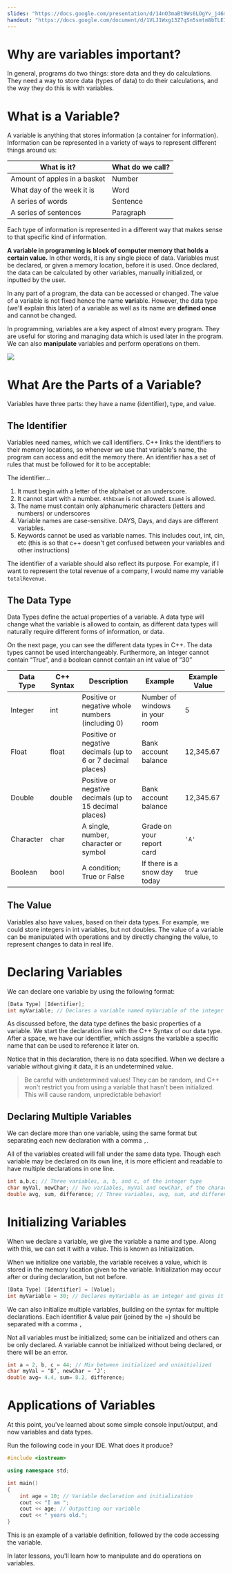 ```yaml
---
slides: "https://docs.google.com/presentation/d/14nO3maBt9Ws6LOgYv_j46m-5sX1jpGeIdjltqjzsyhA"
handout: "https://docs.google.com/document/d/1VLJ1Wxg13Z7qSn5smtm8bTLEI3zZCq_Ara-J2JAd-z8"
---
```


# Why are variables important?

In general, programs do two things: store data and they do calculations. They need a way to store data (types of data) to do their calculations, and the way they do this is with variables. 
# What is a Variable?
A variable is anything that stores information (a container for information). Information can be represented in a variety of ways to represent different things around us:


What is it? | What do we call?
----| -----
Amount of apples in a basket |Number
What day of the week it is | Word
A series of words |Sentence
A series of sentences| Paragraph

Each type of information is represented in a different way that makes sense to that specific kind of information. 

**A variable in programming is block of computer memory that holds a certain value.** In other words, it is any single piece of data. Variables must be declared, or given a memory location, before it is used. Once declared, the data can be calculated by other variables, manually initialized, or inputted by the user. 



In any part of a program, the data can be accessed or changed. The value of a variable is not fixed hence the name **vari**able. However, the data type (we'll explain this later) of a variable as well as its name are **defined once** and cannot be changed.

In programming, variables are a key aspect of almost every program. They are useful for storing and managing data which is used later in the program. We can also **manipulate** variables and perform operations on them.

![](variables/variable-visualization.png)

# What Are the Parts of a Variable?
Variables have three parts: they have a name (identifier), type, and value. 

## The Identifier

Variables need names, which we call identifiers. C++ links the identifiers to their memory locations, so whenever we use that variable's name, the program can access and edit the memory there. An identifier has a set of rules that must be followed for it to be acceptable:

The identifier...

1. It must begin with a letter of the alphabet or an underscore.
2. It cannot start with a number. `4thExam` is not allowed. `Exam4` is allowed.
3. The name must contain only alphanumeric characters (letters and numbers) or underscores
4. Variable names are case-sensitive. DAYS, Days, and days are different variables.
5. Keywords cannot be used as variable names. This includes cout, int, cin, etc (this is so that c++ doesn't get confused between your variables and other instructions)

The identifier of a variable should also reflect its purpose. For example, if I want to represent the total revenue of a company, I would name my variable `totalRevenue`.

## The Data Type

Data Types define the actual properties of a variable. A data type will change what the variable is allowed to contain, as different data types will naturally require different forms of information, or data.

On the next page, you can see the different data types in C++. The data types cannot be used interchangeably. Furthermore, an Integer cannot contain “True”, and a boolean cannot contain an int value of “30”

Data Type | C++ Syntax | Description | Example | Example Value
--- |--- | ---- | ----| ---
Integer | int | Positive or negative whole numbers (including 0) | Number of windows in your room | 5
Float | float | Positive or negative decimals (up to 6 or 7 decimal places)| Bank account balance | 12,345.67 
Double  |   double |  Positive or negative decimals (up to 15 decimal places) | Bank account balance | 12,345.67 
Character | char  | A single, number, character or symbol | Grade on your report card  | `'A'`  
Boolean  | bool | A condition; True or False | If there is a snow day today |true 

## The Value
Variables also have values, based on their data types. For example, we could store integers in int variables, but not doubles. The value of a variable can be manipulated with operations and by directly changing the value, to represent changes to data in real life. 

# Declaring Variables

We can declare one variable by using the following format:

```cpp
[Data Type] [Identifier];
int myVariable; // Declares a variable named myVariable of the integer type
```

As discussed before, the data type defines the basic properties of a variable. We start the declaration line with the C++ Syntax of our data type. After a space, we have our identifier, which assigns the variable a specific name that can be used to reference it later on.

Notice that in this declaration, there is no data specified. When we declare a variable without giving it data, it is an undetermined value. 

> Be careful with undetermined values! They can be random, and C++ won't restrict you from using a variable that hasn't been initialized. This will cause random, unpredictable behavior!

## Declaring Multiple Variables

We can declare more than one variable, using the same format but separating each new declaration with a comma `,`.

All of the variables created will fall under the same data type. Though each variable may be declared on its own line, it is more efficient and readable to have multiple declarations in one line.

```cpp
int a,b,c; // Three variables, a, b, and c, of the integer type
char myVal, newChar; // Two variables, myVal and newChar, of the character type
double avg, sum, difference; // Three variables, avg, sum, and difference, of the double (double-precision decimal) type
```

# Initializing Variables
When we declare a variable, we give the variable a name and type. 
Along with this, we can set it with a value. This is known as Initialization.

When we initialize one variable, the variable receives a value, which is stored in the memory location given to the variable. Initialization may occur after or during declaration, but not before.
```cpp
[Data Type] [Identifier] = [Value];
int myVariable = 30; // Declares myVariable as an integer and gives it the value 30
```

We can also initialize multiple variables, building on the syntax for multiple declarations. Each identifier & value pair (joined by the =) should be separated with a comma `,`

Not all variables must be initialized; some can be initialized and others can be only declared. A variable cannot be initialized without being declared, or there will be an error.

```cpp
int a = 2, b, c = 44; // Mix between initialized and uninitialized
char myVal = ‘B’, newChar = ‘J’;
double avg= 4.4, sum= 8.2, difference;
```

# Applications of Variables

At this point, you've learned about some simple console input/output, and now variables and data types.

Run the following code in your IDE. What does it produce?

```cpp
#include <iostream>  

using namespace std;

int main()
{
	int age = 10; // Variable declaration and initialization
	cout << "I am "; 
	cout << age; // Outputting our variable
	cout << " years old.";
}
```

This is an example of a variable definition, followed by the code accessing the variable. 

In later lessons, you'll learn how to manipulate and do operations on variables.